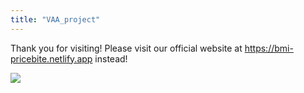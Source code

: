 ```yaml
---
title: "VAA_project"
---
```


Thank you for visiting! Please visit our official website at <https://bmi-pricebite.netlify.app> instead!

![](image/screen.png)
